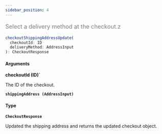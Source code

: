 ```yaml
---
sidebar_position: 4
---
```


<font color="grey" size="4">

Select a delivery method at the checkout.z

</font>

```javascript
checkoutShippingAddressUpdate(
  checkoutId: ID
  deliveryMethod: AddressInput
): CheckoutResponse
```

#### Arguments

**checkoutId (ID)`**

The ID of the checkout.

**`shippingAddress (AddressInput)`**

#### Type

**`CheckoutResponse`**

Updated the shipping address and returns the updated checkout object.